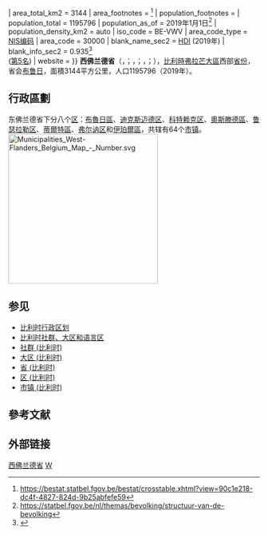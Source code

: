 {{noteTA
|G1=比利時地名
}}
{{Infobox settlement
| name                    = 西佛兰德省
| native_name             = <small>{{native name|nl|West-Vlaanderen}}<br>{{native name|fr|Flandre-Occidentale}}<br>{{native name|de|Westflandern}}<br>{{native name|vls|West-Vloandern}}</small>
| settlement_type         = {{BEL}}[[省_(比利时)|省份]]
| image_flag              = Flag of West Flanders.svg
| flag_size               = 
| image_shield            = Wapen van West-Vlaanderen.svg
| shield_size             = 
| image_map               = Provincie West-Vlaanderen in Belgium.svg
| mapsize                 = 315
| coordinates             = {{coord|51|00|N|03|00|E|region:BE|display=inline,title}}
| subdivision_type        = [[世界政區索引|国家]]
| subdivision_name        = {{BEL}}
| subdivision_type1       = [[大区_(比利时)|大区]]
| subdivision_name1       = {{BE-VLG}}
| subdivision_type2       = [[社群_(比利时)|社群]]
| subdivision_name2       = {{BE-NL}}
| seat_type               = 省会<br/>{{small|(及最大城市)}}
| seat                    = [[布魯日|布魯日]]
| leader_title            = 省长
| leader_name             = {{#property:P6}}
| area_total_km2          = 3144
| area_footnotes = <ref>https://bestat.statbel.fgov.be/bestat/crosstable.xhtml?view=90c1e218-dc4f-4827-824d-9b25abfefe59</ref>
| population_footnotes    = 
| population_total        = 1195796
| population_as_of        = 2019年1月1日<ref>https://statbel.fgov.be/nl/themas/bevolking/structuur-van-de-bevolking</ref>
| population_density_km2  = auto
| iso_code                = BE-VWV
| area_code_type          = [[NIS编码|NIS编码]]
| area_code               = 30000
| blank_name_sec2         = [[人类发展指数|HDI]] (2019年)
| blank_info_sec2         = 0.935<ref name="GlobalDataLab">{{Cite web|title=Sub-national HDI - Area Database - Global Data Lab|url=https://globaldatalab.org/shdi/shdi/BEL/?levels=1%2B4&interpolation=1&extrapolation=0&nearest_real=0&years=2019|url-status=live}}</ref><br/>{{color|green|极高}} ([[比利时各省人类发展指数列表|第5名]])
| website                 = {{URL|http://www.west-vlaanderen.be/}}
}}
'''西佛兰德省'''（{{lang-nl|Provincie West-Vlaanderen}}，{{IPA-nl|ˌʋɛst ˈflaːndərə(n)|-|Nl-West-Vlaanderen.ogg}}；{{lang-fr|Flandre-Occidentale}}，{{IPA-fr|flɑ̃dʁ ɔksidɑ̃tal}}；{{lang-de|Westflandern}}，{{IPA-de|ˈvɛstˌflandɐn|-|De-Westflandern.ogg}}；{{lang-vls|West-Vloandern}}），[[比利時|比利時]][[弗拉芒大區|弗拉芒大區]]西部[[省_(比利时)|省份]]，省会[[布鲁日|布鲁日]]，面積3144平方公里，人口1195796（2019年）。

== 行政區劃 ==
东佛兰德省下分八个[[区_(比利时)|区]]：[[布魯日區|布魯日區]]、[[迪克斯迈德区|迪克斯迈德区]]、[[科特赖克区|科特赖克区]]、[[奧斯滕德區|奧斯滕德區]]、[[鲁瑟拉勒区|鲁瑟拉勒区]]、[[蒂爾特區|蒂爾特區]]、[[弗尔讷区|弗尔讷区]]和[[伊珀爾區|伊珀爾區]]，共辖有64个[[市镇_(比利时)|市镇]]。
[[File:Municipalities_West-Flanders_Belgium_Map_-_Number.svg|300px]]
{{Clear|left}}

== 参见 ==
* [[比利时行政区划|比利时行政区划]]
* [[比利时社群、大区和语言区|比利时社群、大区和语言区]]
* [[社群_(比利时)|社群 (比利时)]]
* [[大区_(比利时)|大区 (比利时)]]
* [[省_(比利时)|省 (比利时)]]
* [[区_(比利时)|区 (比利时)]]
* [[市镇_(比利时)|市镇 (比利时)]]

==參考文献==
{{Reflist|2}}

== 外部链接 ==
{{Commons category|West Flanders}}

{{西佛兰德省市镇}}
{{Belgium}}
[[Category:西佛兰德省|]]
[[Category:比利时省份|W]]